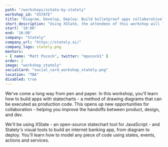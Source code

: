 ```yaml
---
path: "/workshops/xstate-by-stately"
workshop_id: "XSTATE"
title: "Diagram, Develop, Deploy: Build bulletproof apps collaboratively with statecharts"
short_description: "Using XState, the attendees of this workshop will learn how to model any piece of code using states, events, actions and services."
start: '10:00'
end: '16:00'
company: "Stately"
company_url: "https://stately.ai/"
company_logo: stately.png
mentors:
- { name: "Matt Pocock", twitter: "mpocock1" }
order: 2
image: "workshop_stately"
socialCard: "social_card_workshop_stately.png"
location: "TBA"
disabled: true
---
```


We've come a long way from pen and paper. In this workshop, you'll learn how to build apps with statecharts - a method of drawing diagrams
that can be executed as production code. This opens up new opportunities for collaboration - helping you improve the handoffs between product,
design, and dev.

We'll be using XState - an open-source statechart tool for JavaScript - and Stately's visual tools to build an internet banking app,
from diagram to deploy. You'll learn how to model any piece of code using states, events, actions and services.
